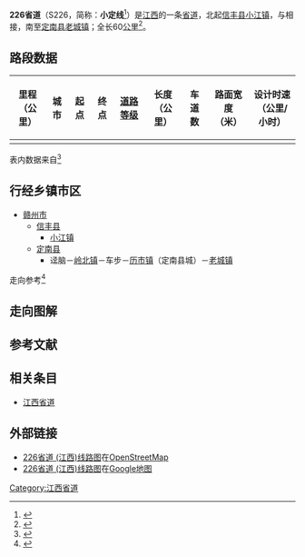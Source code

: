 {{中国省道信息框
|附加头部图片=
|省=江西
|省道编号=226
|起点=[[赣州市|赣州市]][[信丰县|信丰县]][[小江镇_(信丰县)|小江镇]]
|终点=赣州市[[定南县|定南县]][[老城镇|老城镇]]
|最近通车日期=
|规划总长度=60
}}

'''226省道'''（S226，简称：'''小定线'''<ref>{{Cite web |url=http://xxgk.ganzhou.gov.cn/gzgcly/gcjslyxmxxgk/xmjsglgk/zbtbxx/201203/t20120330_641168.html |title=S226小定线定南县城至定老城段公路改建工程B |accessdate=2014-05-06 |archive-date=2014-05-06 |archive-url=https://web.archive.org/web/20140506085328/http://xxgk.ganzhou.gov.cn/gzgcly/gcjslyxmxxgk/xmjsglgk/zbtbxx/201203/t20120330_641168.html |dead-url=yes }}</ref>）是[[江西|江西]]的一条[[省道|省道]]，北起[[信丰县|信丰县]][[小江镇_(信丰县)|小江镇]]，与{{中国国道名|105}}相接，南至[[定南县|定南县]][[老城镇|老城镇]]；全长60[[公里|公里]]<ref>{{Cite web|url=http://111.75.200.5:8008/JXJT/gfzs/GFZSAction.do?method=BSZNInfo&BSZN_ID=863|title=江西省干线公路路线走向表|accessdate=2014-02-19|work=江西省公众出行服务网|publisher=江西省交通运输厅|date=|deadurl=yes|archiveurl=https://web.archive.org/web/20140225094421/http://111.75.200.5:8008/JXJT/gfzs/GFZSAction.do?method=BSZNInfo&BSZN_ID=863|archivedate=2014-02-25}}</ref>。


== 路段数据 ==
{| class="wikitable"
|-
! 里程<br>（公里） !! 城市 !! 起点 !! 终点 !! [[中华人民共和国公路等级|道路等级]] !! 长度<br>（公里） !! 车道数 !! 路面宽度<br>（米） !! 设计时速<br>（公里/小时）
|-
|}
表内数据来自<ref>{{Cite web |url=http://www.zou114.com/gsgl/sd.asp?xl=S226360000 |title=江西小江-定老城:线路编号S226 |accessdate=2014-05-06 |archive-date=2018-10-06 |archive-url=https://web.archive.org/web/20181006225417/http://www.zou114.com/gsgl/sd.asp?xl=S226360000 |dead-url=no }}</ref>

== 行经乡镇市区 ==
* [[赣州市|赣州市]]
** [[信丰县|信丰县]]
*** [[小江镇_(信丰县)|小江镇]]
** [[定南县|定南县]]
*** 迳脑－[[岭北镇_(定南县)|岭北镇]]－车步－[[历市镇|历市镇]]（定南县城）－[[老城镇_(定南县)|老城镇]]

走向参考<ref>{{cite book |title=江西省军民两用交通地图册 |author=星球地图出版社 |year=2012 |publisher=星球地图出版社 |isbn=978-7-5471-0205-3}}</ref>

== 走向图解 ==
== 参考文献 ==
{{Reflist|colwidth=30em}}
== 相关条目 ==
*[[江西省道|江西省道]]
== 外部链接 ==
*[http://www.openstreetmap.org/browse/relation/3719934 226省道 (江西)线路图]在[[OpenStreetMap|OpenStreetMap]]
*[https://maps.google.com.hk/maps/ms?msa=0&msid=211255922918663196429.0004f701147db98866f0b 226省道 (江西)线路图]{{Wayback|url=https://maps.google.com.hk/maps/ms?msa=0&msid=211255922918663196429.0004f701147db98866f0b |date=20140506075424 }}在[[Google地图|Google地图]]

{{江西省道}}

[[Category:江西省道|Category:江西省道]]